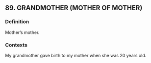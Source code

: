 ## 89. GRANDMOTHER (MOTHER OF MOTHER)
### Definition
Mother’s mother.

### Contexts
My grandmother gave birth to my mother when she was 20 years old.

